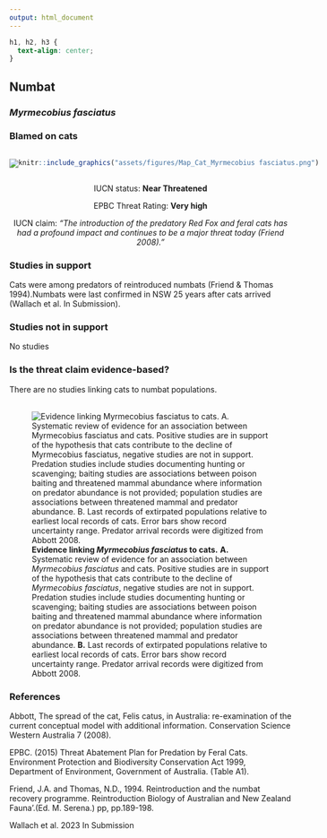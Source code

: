 ```yaml
---
output: html_document
---
```

```css
h1, h2, h3 {
  text-align: center;
}
```

## **Numbat**
### *Myrmecobius fasciatus*
### Blamed on cats

:::: {style="display: flex;"}

[![](assets/photos/Myrmecobius fasciatus.png)](https://www.inaturalist.org/photos/62718512?size=original)

::: {}

:::

::: {}
  ```r
  knitr::include_graphics("assets/figures/Map_Cat_Myrmecobius fasciatus.png")
  ```
:::

::::
<center>
IUCN status: **Near Threatened**

EPBC Threat Rating: **Very high**

IUCN claim: *"The introduction of the predatory Red Fox and feral cats has had a profound impact and continues to be a major threat today (Friend 2008)."*

</center>

### Studies in support

Cats were among predators of reintroduced numbats (Friend & Thomas 1994).Numbats were last confirmed in NSW 25 years after cats arrived (Wallach et al. In Submission).

### Studies not in support

No studies

### Is the threat claim evidence-based?

There are no studies linking cats to numbat populations.
<br>
<br>

![**Evidence linking *Myrmecobius fasciatus* to cats.** **A.** Systematic review of evidence for an association between *Myrmecobius fasciatus* and cats. Positive studies are in support of the hypothesis that cats contribute to the decline of *Myrmecobius fasciatus*, negative studies are not in support. Predation studies include studies documenting hunting or scavenging; baiting studies are associations between poison baiting and threatened mammal abundance where information on predator abundance is not provided; population studies are associations between threatened mammal and predator abundance. **B.** Last records of extirpated populations relative to earliest local records of cats. Error bars show record uncertainty range. Predator arrival records were digitized from Abbott 2008.](assets/figures/Main_Evidence_Cat_Myrmecobius fasciatus.png)

### References

Abbott, The spread of the cat, Felis catus, in Australia: re-examination of the current conceptual model with additional information. Conservation Science Western Australia 7 (2008).

EPBC. (2015) Threat Abatement Plan for Predation by Feral Cats. Environment Protection and Biodiversity Conservation Act 1999, Department of Environment, Government of Australia. (Table A1).

Friend, J.A. and Thomas, N.D., 1994. Reintroduction and the numbat recovery programme. Reintroduction Biology of Australian and New Zealand Fauna’.(Ed. M. Serena.) pp, pp.189-198.

Wallach et al. 2023 In Submission

